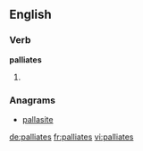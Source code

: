 ==English==

===Verb===
'''palliates'''

# {{third-person singular of|[[palliate]]}}

===Anagrams===
* [[pallasite#English|pallasite]]

[[de:palliates]]
[[fr:palliates]]
[[vi:palliates]]